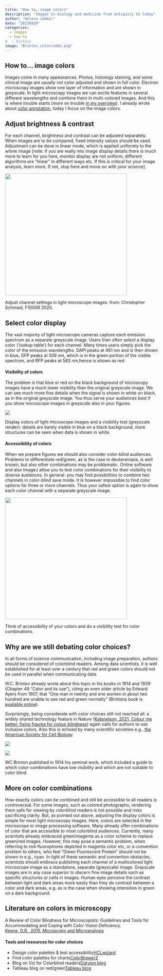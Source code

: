 ```yaml
---
title: "How to… image colors"
description: "Images in biology and medicine from antiquity to today"
author: "Helena Jambor"
date: "20230810"
categories:
  - images
  - how-to
#  - history
image: "Brinton_colorcombo.png"
---
```

## How to… image colors
Images come in many appearances. Photos, histology staining, and some clinical image are usually not color adjusted and shown in full color. Electron microscopy images show one layer of information and are shown in greyscale. In light microscopy images we can excite features in several different wavelengths and combine them in multi-colored images. And this is where trouble starts (more on trouble [in my overview](../Image_numbers/index.qmd)). I already wrote about [color annotation](../Image_how_annot/index.qmd), today I focus on the image colors. 

## Adjust brightness & contrast
For each channel, brightness and contrast can be adjusted separately. When images are to be compared, fixed intensity values should be used. 
Adjustment can be done in linear mode, which is applied uniformly to the whole image [note: if you are really into image display details there is much more to learn for you here, monitor display are not uniform, different algorithms are "linear" in different ways etc. If this is critical for your image analysis, learn more. If not, stop here and move on with your science]. 

::: {#fig-adjust }
![](Adjust_channel.png){height=400}

Adjust channel settings in light microscope images. from: Christopher Schmied, F1000R 2020. 
:::


## Select color display 
The vast majority of light microscope cameras capture each emission spectrum as a separate greyscale image. Users then often select a display color (‘lookup table’) for each channel. Many times users simply pick the color of the emission wavelengths. DAPI peaks at 461 nm and is then shown in blue, GFP peaks at 509 nm, which is in the green portion of the visible spectrum, and RFP peaks at 583 nm,hence is shown as red. 

#### Visibiilty of colors
The problem is that blue or red on the black background of microscopy images have a much lower visibility than the original greyscale image. We can see much more fine details when the signal is shown in white on black, as in the original greyscale image. You thus serve your audiences best if you show microscope images in greyscale also in your figures 

::: {#fig-visibilitly }
![](Colors_visibility.png)

Display colors of light microscope images and a visibility test (greyscale render): details are barely visible in blue on a black background, more structures can be seen when data is shown in white. 
:::


#### Accessibility of colors 
When we prepare figures we should also consider color-blind audiences. Problems to differentiate red/green, as is the case in deuteranopia, is well known, but also other combinations may be problematic. 
Online software and also ImageJ allow you to test color combinations for their visibility to diverse audiences. In general: you may find possibilities to combine two channels in color-blind save mode. It is however impossible to find color options for three or more channels. Thus your safest option is again to show each color channel with a separate greyscale image.

::: {#fig-colorcombo}
![](Colors.png){height=400}

Think of accessibility of your colors and do a visibility test for color combinations. 
:::

## Why are we still debating color choices? 
In all forms of science communication, including image preparation, authors should be considered of colorblind readers. Among data scientists, it is well established for at least over a century that red and green colors should not be used in parallel when communicating data. 

W.C. Brinton already wrote about this topic in his books in 1914 and 1939 (Chapter 49 “Color and its use”), citing an even older article by Edward Ayers from 1907, that “One man in twenty and one women in about two hundred are unable to see red and green normally” (Brintons book is <a href="https://archive.org/details/graphicpresentat00brinrich/mode/1up">available online</a>). 

Surprisingly, being considerate with color choices still not reached all: a widely shared technology feature in Nature (<a href="https://doi.org/10.1038/d41586-021-02696-z">Katsnelson, 2021, Colour me better: fixing figures for colour blindness</a>) again calls for authors to use inclusive colors. Also this is echoed by many scientific societies e.g., <a href="https://www.ascb.org/science-news/how-to-make-scientific-figures-accessible-to-readers-with-color-blindness/">the American Society for Cell Biology</a>. 

::: {#fig-brinton layout-ncol=2}

![](Brinton_book.png)

![](Brinton_colorcombo.png)

WC Brinton published in 1914 his seminal work, which included a guide to which color-combinations have low visibility and which are not suitable to color blind. 
::: 

## More on color combinations
How exactly colors can be combined and still be accessible to all readers is controversial. For some images, such as colored photographs, rendering them safe for viewing by colorblind readers is not possible and risks sacrificing clarity. But, as pointed out above, adjusting the display colors is simple for most light microscopy images. Here, colors are selected in the microscope or image processing software. Many already offer combinations of color that are accessible to most colorblind audiences. Currently, many scientists already embraced green/magenta as a color scheme to replace green/red images. However, this may pose a semantic problem, when referring to red-fluorophores depicted in magenta color etc, or a convention problem to others, who feel “Green Fluorescent Protein” should not be shown in e.g., cyan. In light of these semantic and convention obstacles, scientists should embrace publishing each channel of a multicolored light microscope image as a standalone, separate (greyscale) image. Grayscale images are in any case superior to discern fine image details such as specific structures or cells in images. Human eyes perceive the contrast between light and dark areas more easily than they do contrast between a color and dark areas, e.g. as is the case when showing intensities in green on a dark background.

## Literature on  colors in microscopy
A Review of Color Blindness for Microscopists: Guidelines and Tools for Accommodating and Coping with Color Vision Deficiency.  
<a href="https://doi.org/10.1017/S1431927615000173">Keene, D.R., 2015, Microscopy and Microanalysis</a>

#### Tools and resources for color choices
<ul>
<li>Design color palettes & test accessibility<a href="https://hclwizard.org">HCLwizard</a></li>
<li>Find color palettes for charts<a href="https://colorbrewer2.org">ColorBrewer2</a></li>
<li>Blog on Viz for Colorblind readers<a href="https://www.datylon.com/blog/data-visualization-for-colorblind-readers">Datylon blog</a></li>
<li>Tableau blog on red/green<a href="https://www.tableau.com/blog/examining-data-viz-rules-dont-use-red-green-together">Tableau blog</a></li>
</ul>

